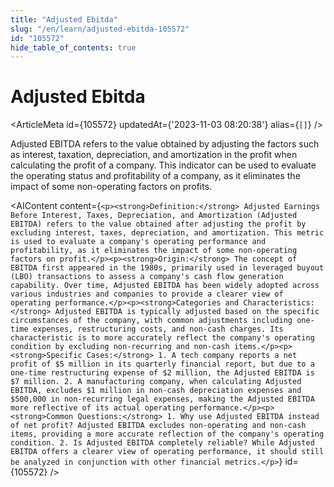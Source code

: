 ```yaml
---
title: "Adjusted Ebitda"
slug: "/en/learn/adjusted-ebitda-105572"
id: "105572"
hide_table_of_contents: true
---
```



# Adjusted Ebitda

<ArticleMeta id={105572} updatedAt={'2023-11-03 08:20:38'} alias={`[]`} />
<div className='border-solid border-b border-t-0 my-4 border-[var(--ifm-color-gray-300)]' />

Adjusted EBITDA refers to the value obtained by adjusting the factors such as interest, taxation, depreciation, and amortization in the profit when calculating the profit of a company. This indicator can be used to evaluate the operating status and profitability of a company, as it eliminates the impact of some non-operating factors on profits.

<AIContent content={`<p><strong>Definition:</strong> Adjusted Earnings Before Interest, Taxes, Depreciation, and Amortization (Adjusted EBITDA) refers to the value obtained after adjusting the profit by excluding interest, taxes, depreciation, and amortization. This metric is used to evaluate a company's operating performance and profitability, as it eliminates the impact of some non-operating factors on profit.</p><p><strong>Origin:</strong> The concept of EBITDA first appeared in the 1980s, primarily used in leveraged buyout (LBO) transactions to assess a company's cash flow generation capability. Over time, Adjusted EBITDA has been widely adopted across various industries and companies to provide a clearer view of operating performance.</p><p><strong>Categories and Characteristics:</strong> Adjusted EBITDA is typically adjusted based on the specific circumstances of the company, with common adjustments including one-time expenses, restructuring costs, and non-cash charges. Its characteristic is to more accurately reflect the company's operating condition by excluding non-recurring and non-cash items.</p><p><strong>Specific Cases:</strong> 1. A tech company reports a net profit of $5 million in its quarterly financial report, but due to a one-time restructuring expense of $2 million, the Adjusted EBITDA is $7 million. 2. A manufacturing company, when calculating Adjusted EBITDA, excludes $1 million in non-cash depreciation expenses and $500,000 in non-recurring legal expenses, making the Adjusted EBITDA more reflective of its actual operating performance.</p><p><strong>Common Questions:</strong> 1. Why use Adjusted EBITDA instead of net profit? Adjusted EBITDA excludes non-operating and non-cash items, providing a more accurate reflection of the company's operating condition. 2. Is Adjusted EBITDA completely reliable? While Adjusted EBITDA offers a clearer view of operating performance, it should still be analyzed in conjunction with other financial metrics.</p>`} id={105572} />
